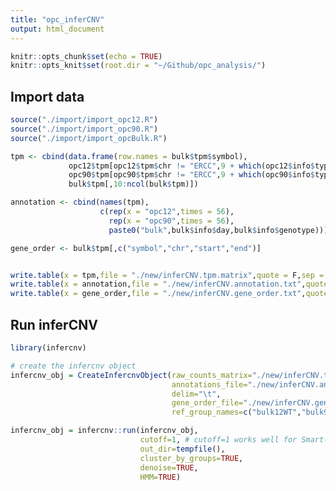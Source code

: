 ```yaml
---
title: "opc_inferCNV"
output: html_document
---
```


```r
knitr::opts_chunk$set(echo = TRUE)
knitr::opts_knit$set(root.dir = "~/Github/opc_analysis/")
```

## Import data

```r
source("./import/import_opc12.R")
source("./import/import_opc90.R")
source("./import/import_opcBulk.R")

tpm <- cbind(data.frame(row.names = bulk$tpm$symbol),
             opc12$tpm[opc12$tpm$chr != "ERCC",9 + which(opc12$info$type == "ten-cell")],
             opc90$tpm[opc90$tpm$chr != "ERCC",9 + which(opc90$info$type == "ten-cell")],
             bulk$tpm[,10:ncol(bulk$tpm)])

annotation <- cbind(names(tpm),
                    c(rep(x = "opc12",times = 56),
                      rep(x = "opc90",times = 56),
                      paste0("bulk",bulk$info$day,bulk$info$genotype)))

gene_order <- bulk$tpm[,c("symbol","chr","start","end")]


write.table(x = tpm,file = "./new/inferCNV.tpm.matrix",quote = F,sep = "\t")
write.table(x = annotation,file = "./new/inferCNV.annotation.txt",quote = F,sep = "\t",row.names = F,col.names = F)
write.table(x = gene_order,file = "./new/inferCNV.gene_order.txt",quote = F,sep = "\t",row.names = F,col.names = F)
```

## Run inferCNV

```r
library(infercnv)

# create the infercnv object
infercnv_obj = CreateInfercnvObject(raw_counts_matrix="./new/inferCNV.tpm.matrix",
                                    annotations_file="./new/inferCNV.annotation.txt",
                                    delim="\t",
                                    gene_order_file="./new/inferCNV.gene_order.txt",
                                    ref_group_names=c("bulk12WT","bulk90WT","bulk150WT"))

infercnv_obj = infercnv::run(infercnv_obj,
                             cutoff=1, # cutoff=1 works well for Smart-seq2, and cutoff=0.1 works well for 10x Genomics
                             out_dir=tempfile(), 
                             cluster_by_groups=TRUE, 
                             denoise=TRUE,
                             HMM=TRUE)
```